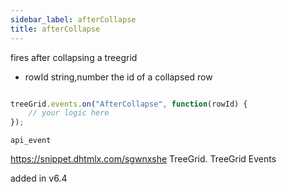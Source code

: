```yaml
---
sidebar_label: afterCollapse
title: afterCollapse
---
```



          


<Short>
 fires after collapsing a treegrid
	

</Short>



- rowId			string,number		the id of a collapsed row



~~~js

treeGrid.events.on("AfterCollapse", function(rowId) {
    // your logic here
});


~~~
	api_event

<Descr>






</Descr>



https://snippet.dhtmlx.com/sgwnxshe	TreeGrid. TreeGrid Events	

 added in v6.4

